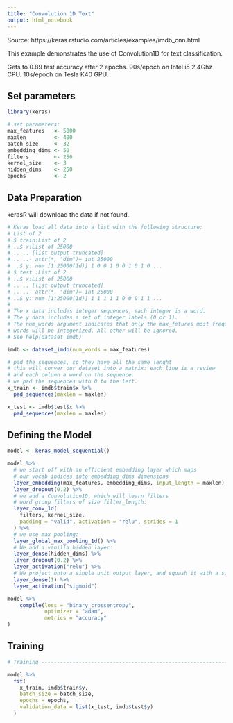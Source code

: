 ```yaml
---
title: "Convolution 1D Text"
output: html_notebook
---
```


Source: https://keras.rstudio.com/articles/examples/imdb_cnn.html

This example demonstrates the use of Convolution1D for text classification.

Gets to 0.89 test accuracy after 2 epochs. 
90s/epoch on Intel i5 2.4Ghz CPU. 
10s/epoch on Tesla K40 GPU.

## Set parameters

```r
library(keras)

# set parameters:
max_features   <- 5000
maxlen         <- 400
batch_size     <- 32
embedding_dims <- 50
filters        <- 250
kernel_size    <- 3
hidden_dims    <- 250
epochs         <- 2

```


## Data Preparation
kerasR will download the data if not found.

```r
# Keras load all data into a list with the following structure:
# List of 2
# $ train:List of 2
# ..$ x:List of 25000
# .. .. [list output truncated]
# .. ..- attr(*, "dim")= int 25000
# ..$ y: num [1:25000(1d)] 1 0 0 1 0 0 1 0 1 0 ...
# $ test :List of 2
# ..$ x:List of 25000
# .. .. [list output truncated]
# .. ..- attr(*, "dim")= int 25000
# ..$ y: num [1:25000(1d)] 1 1 1 1 1 0 0 0 1 1 ...
#
# The x data includes integer sequences, each integer is a word.
# The y data includes a set of integer labels (0 or 1).
# The num_words argument indicates that only the max_fetures most frequent
# words will be integerized. All other will be ignored.
# See help(dataset_imdb)

imdb <- dataset_imdb(num_words = max_features)
```

```r
# pad the sequences, so they have all the same lenght
# this will conver our dataset into a matrix: each line is a review
# and each column a word on the sequence. 
# we pad the sequences with 0 to the left.
x_train <- imdb$train$x %>%
  pad_sequences(maxlen = maxlen)

x_test <- imdb$test$x %>%
  pad_sequences(maxlen = maxlen)
```


## Defining the Model
```r
model <- keras_model_sequential()

model %>% 
  # we start off with an efficient embedding layer which maps
  # our vocab indices into embedding_dims dimensions
  layer_embedding(max_features, embedding_dims, input_length = maxlen) %>%
  layer_dropout(0.2) %>%
  # we add a Convolution1D, which will learn filters
  # word group filters of size filter_length:
  layer_conv_1d(
    filters, kernel_size, 
    padding = "valid", activation = "relu", strides = 1
  ) %>%
  # we use max pooling:
  layer_global_max_pooling_1d() %>%
  # We add a vanilla hidden layer:
  layer_dense(hidden_dims) %>%
  layer_dropout(0.2) %>%
  layer_activation("relu") %>%
  # We project onto a single unit output layer, and squash it with a sigmoid:
  layer_dense(1) %>%
  layer_activation("sigmoid")
```

```r
model %>% 
    compile(loss = "binary_crossentropy",  
            optimizer = "adam",  
            metrics = "accuracy"
)
```


## Training

```r
# Training ----------------------------------------------------------------

model %>%
  fit(
    x_train, imdb$train$y,
    batch_size = batch_size,
    epochs = epochs,
    validation_data = list(x_test, imdb$test$y)
  )
```


